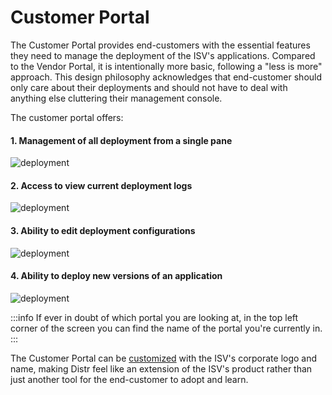 
# Customer Portal
The Customer Portal provides end-customers with the essential features they need to manage the deployment of the ISV's applications. Compared to the Vendor Portal, it is intentionally more basic, following a "less is more" approach. This design philosophy acknowledges that end-customer should only care about their deployments and should not have to deal with anything else cluttering their management console.

The customer portal offers: 

#### 1. Management of all deployment from a single pane
![deployment](https://github.com/user-attachments/assets/580ae067-14b5-445c-a1f2-b1962bac0f1e)

#### 2. Access to view current deployment logs 
![deployment](https://github.com/user-attachments/assets/4ca04c51-159f-442f-8b39-876e66a208ec)

#### 3. Ability to edit deployment configurations
![deployment](https://github.com/user-attachments/assets/1766e8fa-9446-4585-8eaa-05b0ed88339c)

#### 4. Ability to deploy new versions of an application
![deployment](https://github.com/user-attachments/assets/a1dc945e-6012-4fa7-a38e-33a37cf71a7f)

:::info
If ever in doubt of which portal you are looking at, in the top left corner of the screen you can find the name of the portal you're currently in. 
:::

The Customer Portal can be [customized](/products/cloud/docs/product/branding/) with the ISV's corporate logo and name, making Distr feel like an extension of the ISV's product rather than just another tool for the end-customer to adopt and learn.